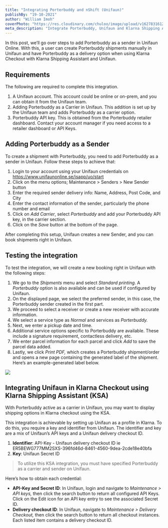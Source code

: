 ```yaml
---
title: "Integrating Porterbuddy and nShift (Unifaun)"
publishBy: "19-10-2021"
author: "William Imoh"
coverPhoto: "https://res.cloudinary.com/chuloo/image/upload/v1627831612/samlevert-logo_oi1oue.png"
meta_description: "Integrate Porterbuddy, Unifaun and Klarna Shipping Assistant"
---
```


In this post, we’ll go over steps to add Porterbuddy as a sender in Unifaun Online. With this, a user  can create Porterbuddy shipments manually in Unifaun and have Porterbuddy as a delivery option when using Klarna Checkout with Klarna Shipping Assistant and Unifaun.

## Requirements

The following are required to complete this integration.

1. A Unifaun account. This account could be online or on-prem, and you can obtain it from the Unifaun team.
2. Adding Porterbuddy as a Carrier in Unifaun. This addition is set up by the Unifaun team and adds Porterbuddy as a carrier option.
3. Porterbuddy API key. This is obtained from the Porterbuddy retailer dashboard. Contact your account manager if you need access to a retailer dashboard or API Keys.
## Adding Porterbuddy as a Sender

To create a shipment with Porterbuddy, you need to add Porterbuddy as a sender in Unifaun. Follow these steps to achieve that:


1. Login to your account using your Unifaun credentials on https://www.unifaunonline.se/jsapp/uo/start
2. Click on the menu options; Maintenance > Senders > New Sender button
3. Enter the required sender delivery info: Name, Address, Post Code, and City
4. Enter the contact information of the sender, particularly the phone number and email
5. Click on *Add Carrier*, select *Porterbuddy* and add your Porterbuddy API key, in the carrier section.
6. Click on the *Save* button at the bottom of the page.

After completing this setup, Unifaun creates a new Sender, and you can book shipments right in Unifaun.


## Testing the integration

To test the integration, we will create a new booking right in Unifaun with the following steps:

1. We go to the *Shipments* menu and select *Standard printing*. A *Porterbuddy* option is also available and can be used if configured by Unifaun.
2. On the displayed page, we select the preferred sender, in this case, the Porterbuddy sender created in the first part.
3. We proceed to select a receiver or create a new receiver with accurate information.
4. We select a service type as *Normal* and services as *Porterbuddy.*
5. Next, we enter a pickup date and time.
6. Additional service options specific to Porterbuddy are available. These include a signature requirement, contactless delivery, etc.
7. We enter parcel information for each parcel and click *Add* to save the parcel data added.
8. Lastly, we click *Print PDF,* which creates a Porterbuddy shipment/order and opens a new page containing the generated label of the shipment. Here’s an example-generated label below.

![](https://paper-attachments.dropbox.com/s_A3C051FC0E85418A6E295BF81B9E509BCA3A5A7D7D95F4AF773C2A73EFA63924_1634642735068_image.png)

## Integrating Unifaun in Klarna Checkout using Klarna Shipping Assistant (KSA)

With Porterbuddy active as a carrier in Unifaun, you may want to display shipping options in Klarna checkout using the KSA. 

This integration is achievable by setting up Unifaun as a profile in Klarna. To do this, you require a key and identifier from Unifaun. The identifier and key are a mix of Unifaun’s API keys and a Unifaun delivery checkout ID. 

1. **Identifier**: API-Key - Unifaun delivery checkout ID ie ER5BEWG777MM2SXS-396fd46d-8461-4560-9dea-2cde18e40bfa
2. **Key**: Unifaun Secret ID


> To utilize this KSA integration, you must have specified Porterbuddy as a carrier and sender on Unifaun.

Here’s how to obtain each credential:

- **API-Key and Secret ID**: In Unifaun, login and navigate to *Maintenance > API keys,* then click the search button to return all configured API Keys. Click on the Edit icon for an API key entry to see the associated Secret ID. 
- **Delivery checkout ID**: In Unifaun, navigate to *Maintenance > Delivery Checkout,* then click the search button to return all checkout instances. Each listed item contains a delivery checkout ID.


